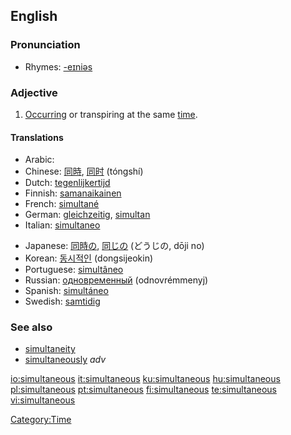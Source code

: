 ==English==

===Pronunciation===
*Rhymes: [[Rhymes:English:-eɪniəs|-eɪniəs]]

===Adjective===
{{en-adj|-}}

# [[Occur]]ring or transpiring at the same [[time]].

====Translations====
{{top}}
*Arabic: {{ARchar|[[معا|معًا]]}} {{IPAchar|(máʕan)}}
*Chinese: [[同時]], [[同时]] (tóngshí)
*Dutch: [[tegenlijkertijd]]
*Finnish: [[samanaikainen]]
*French: [[simultané]]
*German: [[gleichzeitig]], [[simultan]]
*Italian: [[simultaneo]]
{{mid}}
*Japanese: [[同時]]の, [[同じ]]の (どうじの, dōji no)
*Korean: [[동시적인]] (dongsijeokin)
*Portuguese: [[simultâneo]]
*Russian: [[одновременный]] (odnovrémmenyj)
*Spanish: [[simultáneo]]
*Swedish: [[samtidig]]
{{bottom}}

===See also===
*[[simultaneity]] {{pos n}}
*[[simultaneously]] ''adv''

[[Category:Time]]

[[io:simultaneous]]
[[it:simultaneous]]
[[ku:simultaneous]]
[[hu:simultaneous]]
[[pl:simultaneous]]
[[pt:simultaneous]]
[[fi:simultaneous]]
[[te:simultaneous]]
[[vi:simultaneous]]